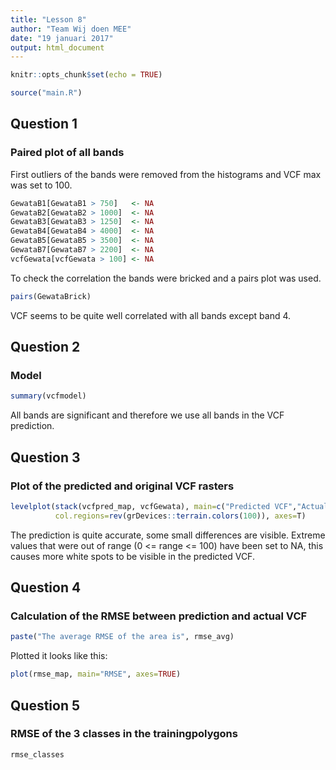 ```yaml
---
title: "Lesson 8"
author: "Team Wij doen MEE"
date: "19 januari 2017"
output: html_document
---
```


```r
knitr::opts_chunk$set(echo = TRUE)
```

```r
source("main.R")
```

## Question 1
### Paired plot of all bands

First outliers of the bands were removed from the histograms and VCF max was set to 100. 

```r
GewataB1[GewataB1 > 750]   <- NA
GewataB2[GewataB2 > 1000]  <- NA
GewataB3[GewataB3 > 1250]  <- NA
GewataB4[GewataB4 > 4000]  <- NA
GewataB5[GewataB5 > 3500]  <- NA
GewataB7[GewataB7 > 2200]  <- NA
vcfGewata[vcfGewata > 100] <- NA
```

To check the correlation the bands were bricked and a pairs plot was used.

```r
pairs(GewataBrick)

```

VCF seems to be quite well correlated with all bands except band 4.

## Question 2
### Model


```r
summary(vcfmodel)
```
All bands are significant and therefore we use all bands in the VCF prediction.


## Question 3
### Plot of the predicted and original VCF rasters
```r
levelplot(stack(vcfpred_map, vcfGewata), main=c("Predicted VCF","Actual VCF"), 
          col.regions=rev(grDevices::terrain.colors(100)), axes=T)
```

The prediction is quite accurate, some small differences are visible.
Extreme values that were out of range (0 <= range <= 100) have been set to NA, this causes
more white spots to be visible in the predicted VCF.


## Question 4
### Calculation of the RMSE between prediction and actual VCF

```r
paste("The average RMSE of the area is", rmse_avg)
```

Plotted it looks like this:

```r
plot(rmse_map, main="RMSE", axes=TRUE)
```

## Question 5
### RMSE of the 3 classes in the trainingpolygons


```r
rmse_classes
```













